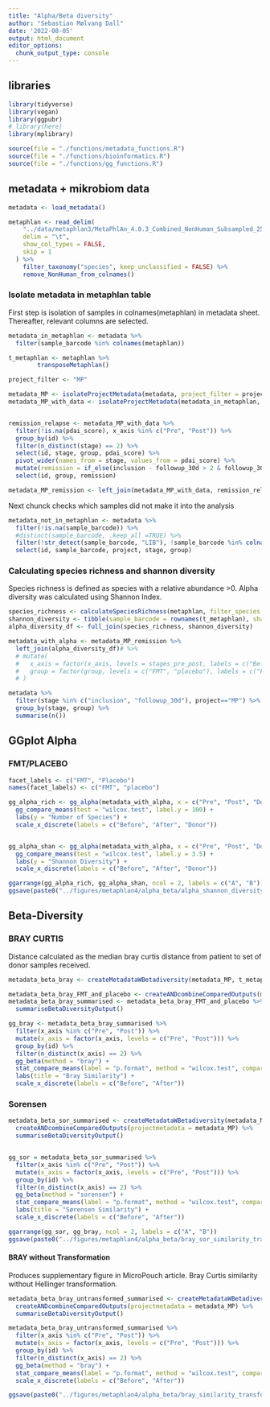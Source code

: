 ```yaml
---
title: "Alpha/Beta diversity"
author: "Sebastian Mølvang Dall"
date: '2022-08-05'
output: html_document
editor_options: 
  chunk_output_type: console
---
```


## libraries
```r
library(tidyverse)
library(vegan)
library(ggpubr)
# library(here)
library(mplibrary)

source(file = "./functions/metadata_functions.R")
source(file = "./functions/bioinformatics.R")
source(file = "./functions/gg_functions.R")
```

## metadata + mikrobiom data
```r
metadata <- load_metadata()

metaphlan <- read_delim(
    "../data/metaphlan3/MetaPhlAn_4.0.3_Combined_NonHuman_Subsampled_2500000_profile.txt", 
    delim = "\t", 
    show_col_types = FALSE, 
    skip = 1
  ) %>% 
    filter_taxonomy("species", keep_unclassified = FALSE) %>% 
    remove_NonHuman_from_colnames()


```


### Isolate metadata in metaphlan table
First step is isolation of samples in colnames(metaphlan) in metadata sheet. Thereafter, relevant columns are selected.

```r
metadata_in_metaphlan <- metadata %>% 
  filter(sample_barcode %in% colnames(metaphlan))

t_metaphlan <- metaphlan %>%
        transposeMetaphlan()

```

```r
project_filter <- "MP"

metadata_MP <- isolateProjectMetadata(metadata, project_filter = project_filter)
metadata_MP_with_data <- isolateProjectMetadata(metadata_in_metaphlan, project_filter = project_filter)


remission_relapse <- metadata_MP_with_data %>% 
  filter(!is.na(pdai_score), x_axis %in% c("Pre", "Post")) %>%
  group_by(id) %>%
  filter(n_distinct(stage) == 2) %>%
  select(id, stage, group, pdai_score) %>%
  pivot_wider(names_from = stage, values_from = pdai_score) %>%
  mutate(remission = if_else(inclusion - followup_30d > 2 & followup_30d <= 7, "remission", "relapse")) %>%
  select(id, group, remission)

metadata_MP_remission <- left_join(metadata_MP_with_data, remission_relapse)
```

Next chunck checks which samples did not make it into the analysis
```r
metadata_not_in_metaphlan <- metadata %>% 
  filter(!is.na(sample_barcode)) %>% 
  #distinct(sample_barcode, .keep_all =TRUE) %>% 
  filter(!str_detect(sample_barcode, "LIB"), !sample_barcode %in% colnames(metaphlan)) %>% 
  select(id, sample_barcode, project, stage, group)

```



### Calculating species richness and shannon diversity

Species richness is defined as species with a relative abundance >0. Alpha diversity was calculated using Shannon Index.

```r
species_richness <- calculateSpeciesRichness(metaphlan, filter_species = 0)
shannon_diversity <- tibble(sample_barcode = rownames(t_metaphlan), shannon = diversity(as.matrix(t_metaphlan), index = "shannon"))
alpha_diversity_df <- full_join(species_richness, shannon_diversity)

metadata_with_alpha <- metadata_MP_remission %>%
  left_join(alpha_diversity_df)# %>% 
  # mutate(
  #   x_axis = factor(x_axis, levels = stages_pre_post, labels = c("Before", "After", "Donor")),
  #   group = factor(group, levels = c("FMT", "placebo"), labels = c("FMT","Placebo"))
  # )
```

```r
metadata %>% 
  filter(stage %in% c("inclusion", "followup_30d"), project=="MP") %>% 
  group_by(stage, group) %>% 
  summarise(n())
```


## GGplot Alpha
### FMT/PLACEBO
```r
facet_labels <- c("FMT", "Placebo")
names(facet_labels) <- c("FMT", "placebo")

gg_alpha_rich <- gg_alpha(metadata_with_alpha, x = c("Pre", "Post", "Donor"), alpha_metric = "richness") %>%
  gg_compare_means(test = "wilcox.test", label.y = 100) +
  labs(y = "Number of Species") +
  scale_x_discrete(labels = c("Before", "After", "Donor"))


gg_alpha_shan <- gg_alpha(metadata_with_alpha, x = c("Pre", "Post", "Donor"), alpha_metric = "shannon") %>%
  gg_compare_means(test = "wilcox.test", label.y = 3.5) +
  labs(y = "Shannon Diversity") +
  scale_x_discrete(labels = c("Before", "After", "Donor"))

ggarrange(gg_alpha_rich, gg_alpha_shan, ncol = 2, labels = c("A", "B"))
ggsave(paste0("../figures/metaphlan4/alpha_beta/alpha_shannon_diversity.png"), device = "png", width = 8)
```


## Beta-Diversity
### BRAY CURTIS
Distance calculated as the median bray curtis distance from patient to set of donor samples received.

```r
metadata_beta_bray <- createMetadataWBetadiversity(metadata_MP, t_metaphlan, "bray", TRUE)

```

```r
metadata_beta_bray_FMT_and_placebo <- createANDcombineComparedOutputs(metadata_MP, metadata_beta_bray)
metadata_beta_bray_summarised <- metadata_beta_bray_FMT_and_placebo %>%
  summariseBetaDiversityOutput()

```

```r
gg_bray <- metadata_beta_bray_summarised %>%
  filter(x_axis %in% c("Pre", "Post")) %>%
  mutate(x_axis = factor(x_axis, levels = c("Pre", "Post"))) %>%
  group_by(id) %>%
  filter(n_distinct(x_axis) == 2) %>%
  gg_beta(method = "bray") +
  stat_compare_means(label = "p.format", method = "wilcox.test", comparisons = list(c("Pre", "Post")), paired = T, label.y = 0.45, tip.length = 0.02)+
  labs(title = "Bray Similarity") +
  scale_x_discrete(labels = c("Before", "After"))
```


### Sorensen

```r
metadata_beta_sor_summarised <- createMetadataWBetadiversity(metadata_MP, t_metaphlan, "sorensen", FALSE) %>%
  createANDcombineComparedOutputs(projectmetadata = metadata_MP) %>%
  summariseBetaDiversityOutput()


gg_sor = metadata_beta_sor_summarised %>%
  filter(x_axis %in% c("Pre", "Post")) %>%
  mutate(x_axis = factor(x_axis, levels = c("Pre", "Post"))) %>%
  group_by(id) %>%
  filter(n_distinct(x_axis) == 2) %>%
  gg_beta(method = "sorensen") +
  stat_compare_means(label = "p.format", method = "wilcox.test", comparisons = list(c("Pre", "Post")), paired = T, tip.length = 0.02) +
  labs(title = "Sørensen Similarity") +
  scale_x_discrete(labels = c("Before", "After"))
```


```r
ggarrange(gg_sor, gg_bray, ncol = 2, labels = c("A", "B"))
ggsave(paste0("../figures/metaphlan4/alpha_beta/bray_sor_similarity_transform-true.png"), device = "png", width = 13)
```


#### BRAY without Transformation
Produces supplementary figure in MicroPouch article. Bray Curtis similarity without Hellinger transformation.

```r
metadata_beta_bray_untransformed_summarised <- createMetadataWBetadiversity(metadata_MP, t_metaphlan, "bray", FALSE) %>%
  createANDcombineComparedOutputs(projectmetadata = metadata_MP) %>%
  summariseBetaDiversityOutput()

metadata_beta_bray_untransformed_summarised %>%
  filter(x_axis %in% c("Pre", "Post")) %>%
  mutate(x_axis = factor(x_axis, levels = c("Pre", "Post"))) %>%
  group_by(id) %>%
  filter(n_distinct(x_axis) == 2) %>%
  gg_beta(method = "bray") +
  stat_compare_means(label = "p.format", method = "wilcox.test", comparisons = list(c("Pre", "Post")), paired = T, tip.length = 0.02) +
  scale_x_discrete(labels = c("Before", "After"))

ggsave(paste0("../figures/metaphlan4/alpha_beta/bray_similarity_transform_false.png"), device = "png", width = 7)
```
